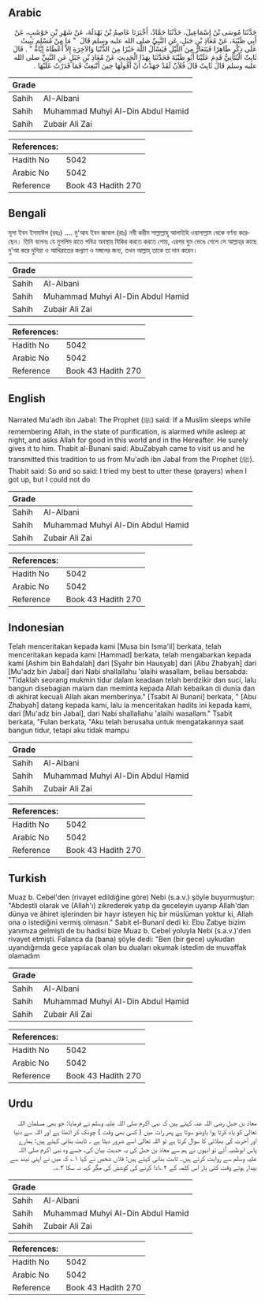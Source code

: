 ## Arabic


<div dir="rtl" lang="ar" style={{fontSize:'larger',backgroundColor:'#f8f9fa',padding:20}}>
حَدَّثَنَا مُوسَى بْنُ إِسْمَاعِيلَ، حَدَّثَنَا حَمَّادٌ، أَخْبَرَنَا عَاصِمُ بْنُ بَهْدَلَةَ، عَنْ شَهْرِ بْنِ حَوْشَبٍ، عَنْ أَبِي ظَبْيَةَ، عَنْ مُعَاذِ بْنِ جَبَلٍ، عَنِ النَّبِيِّ صلى الله عليه وسلم قَالَ ‏ "‏ مَا مِنْ مُسْلِمٍ يَبِيتُ عَلَى ذِكْرٍ طَاهِرًا فَيَتَعَارُّ مِنَ اللَّيْلِ فَيَسْأَلُ اللَّهَ خَيْرًا مِنَ الدُّنْيَا وَالآخِرَةِ إِلاَّ أَعْطَاهُ إِيَّاهُ ‏"‏ ‏.‏ قَالَ ثَابِتٌ الْبُنَانِيُّ قَدِمَ عَلَيْنَا أَبُو ظَبْيَةَ فَحَدَّثَنَا بِهَذَا الْحَدِيثِ عَنْ مُعَاذِ بْنِ جَبَلٍ عَنِ النَّبِيِّ صلى الله عليه وسلم قَالَ ثَابِتٌ قَالَ فُلاَنٌ لَقَدْ جَهَدْتُ أَنْ أَقُولَهَا حِينَ أَنْبَعِثُ فَمَا قَدَرْتُ عَلَيْهَا ‏.‏
</div>
<div style={{backgroundColor:'#f8f9fa',padding:20, marginBottom: 10}}><table> <thead> <tr> <th>Grade</th> <th></th> </tr> </thead> <tbody> <tr><td>Sahih</td><td>Al-Albani</td></tr><tr><td>Sahih</td><td>Muhammad Muhyi Al-Din Abdul Hamid</td></tr><tr><td>Sahih</td><td>Zubair Ali Zai</td></tr></tbody></table><table> <thead> <tr> <th>References:</th> <th></th> </tr> </thead> <tbody><tr><td>Hadith No</td><td>5042</td></tr><tr><td>Arabic No</td><td>5042</td></tr><tr><td>Reference</td><td>Book 43 Hadith 270</td></tr></tbody></table></div>

## Bengali


<div dir="ltr" lang="bn" style={{fontSize:'larger',backgroundColor:'#f8f9fa',padding:20}}>
মূসা ইবন ইসমাঈল (রহঃ) .... মু'আয ইবন জাবাল (রাঃ) নবী করীম সাল্লাল্লাহু আলাইহি ওয়াসাল্লাম থেকে বর্ণনা করেছেন। তিনি বলেনঃ যে মুসলিম রাতে পবিত্র অবস্থায় যিকির করতে করতে শোয়, এরপর ঘুম ভেঙে গেলে সে আল্লাহ্‌র কাছে দু'আ করে দুনিয়া ও আখিরাতের কল্যাণ ও মঙ্গলের জন্য, তখন আল্লাহ্‌ তাকে তা দান করেন।
</div>
<div style={{backgroundColor:'#f8f9fa',padding:20, marginBottom: 10}}><table> <thead> <tr> <th>Grade</th> <th></th> </tr> </thead> <tbody> <tr><td>Sahih</td><td>Al-Albani</td></tr><tr><td>Sahih</td><td>Muhammad Muhyi Al-Din Abdul Hamid</td></tr><tr><td>Sahih</td><td>Zubair Ali Zai</td></tr></tbody></table><table> <thead> <tr> <th>References:</th> <th></th> </tr> </thead> <tbody><tr><td>Hadith No</td><td>5042</td></tr><tr><td>Arabic No</td><td>5042</td></tr><tr><td>Reference</td><td>Book 43 Hadith 270</td></tr></tbody></table></div>

## English


<div dir="ltr" lang="en" style={{fontSize:'larger',backgroundColor:'#f8f9fa',padding:20}}>
Narrated Mu'adh ibn Jabal: The Prophet (ﷺ) said: If a Muslim sleeps while remembering Allah, in the state of purification, is alarmed while asleep at night, and asks Allah for good in this world and in the Hereafter. He surely gives it to him. Thabit al-Bunani said: AbuZabyah came to visit us and he transmitted this tradition to us from Mu'adh ibn Jabal from the Prophet (ﷺ). Thabit said: So and so said: I tried my best to utter these (prayers) when I got up, but I could not do
</div>
<div style={{backgroundColor:'#f8f9fa',padding:20, marginBottom: 10}}><table> <thead> <tr> <th>Grade</th> <th></th> </tr> </thead> <tbody> <tr><td>Sahih</td><td>Al-Albani</td></tr><tr><td>Sahih</td><td>Muhammad Muhyi Al-Din Abdul Hamid</td></tr><tr><td>Sahih</td><td>Zubair Ali Zai</td></tr></tbody></table><table> <thead> <tr> <th>References:</th> <th></th> </tr> </thead> <tbody><tr><td>Hadith No</td><td>5042</td></tr><tr><td>Arabic No</td><td>5042</td></tr><tr><td>Reference</td><td>Book 43 Hadith 270</td></tr></tbody></table></div>

## Indonesian


<div dir="ltr" lang="id" style={{fontSize:'larger',backgroundColor:'#f8f9fa',padding:20}}>
Telah menceritakan kepada kami [Musa bin Isma'il] berkata, telah menceritakan kepada kami [Hammad] berkata, telah mengabarkan kepada kami [Ashim bin Bahdalah] dari [Syahr bin Hausyab] dari [Abu Zhabyah] dari [Mu'adz bin Jabal] dari Nabi shallallahu 'alaihi wasallam, beliau bersabda: "Tidaklah seorang mukmin tidur dalam keadaan telah berdzikir dan suci, lalu bangun disebagian malam dan meminta kepada Allah kebaikan di dunia dan di akhirat kecuali Allah akan memberinya." [Tsabit Al Bunani] berkata, " [Abu Zhabyah] datang kepada kami, lalu ia menceritakan hadits ini kepada kami, dari [Mu'adz bin Jabal], dari Nabi shallallahu 'alaihi wasallam." Tsabit berkata, "Fulan berkata, "Aku telah berusaha untuk mengatakannya saat bangun tidur, tetapi aku tidak mampu
</div>
<div style={{backgroundColor:'#f8f9fa',padding:20, marginBottom: 10}}><table> <thead> <tr> <th>Grade</th> <th></th> </tr> </thead> <tbody> <tr><td>Sahih</td><td>Al-Albani</td></tr><tr><td>Sahih</td><td>Muhammad Muhyi Al-Din Abdul Hamid</td></tr><tr><td>Sahih</td><td>Zubair Ali Zai</td></tr></tbody></table><table> <thead> <tr> <th>References:</th> <th></th> </tr> </thead> <tbody><tr><td>Hadith No</td><td>5042</td></tr><tr><td>Arabic No</td><td>5042</td></tr><tr><td>Reference</td><td>Book 43 Hadith 270</td></tr></tbody></table></div>

## Turkish


<div dir="ltr" lang="tr" style={{fontSize:'larger',backgroundColor:'#f8f9fa',padding:20}}>
Muaz b. Cebel'den (rivayet edildiğine göre) Nebi (s.a.v.) şöyle buyurmuştur: "Abdestli olarak ve (Allah'ı) zikrederek yatıp da geceleyin uyanıp Allah'dan dünya ve âhiret işlerinden bir hayır isteyen hiç bir müslüman yoktur ki, Allah ona o istediğini vermiş olmasın." Sabit el-Bunanî dedi ki: Ebu Zabye bizim yanımıza gelmişti de bu hadisi bize Muaz b. Cebel yoluyla Nebi (s.a.v.)'den rivayet etmişti. Falanca da (bana) şöyle dedi: "Ben (bir gece) uykudan uyandığımda gece yapılacak olan bu duaları okumak istedim de muvaffak olamadım
</div>
<div style={{backgroundColor:'#f8f9fa',padding:20, marginBottom: 10}}><table> <thead> <tr> <th>Grade</th> <th></th> </tr> </thead> <tbody> <tr><td>Sahih</td><td>Al-Albani</td></tr><tr><td>Sahih</td><td>Muhammad Muhyi Al-Din Abdul Hamid</td></tr><tr><td>Sahih</td><td>Zubair Ali Zai</td></tr></tbody></table><table> <thead> <tr> <th>References:</th> <th></th> </tr> </thead> <tbody><tr><td>Hadith No</td><td>5042</td></tr><tr><td>Arabic No</td><td>5042</td></tr><tr><td>Reference</td><td>Book 43 Hadith 270</td></tr></tbody></table></div>

## Urdu


<div dir="rtl" lang="ur" style={{fontSize:'larger',backgroundColor:'#f8f9fa',padding:20}}>
معاذ بن جبل رضی اللہ عنہ کہتے ہیں کہ نبی اکرم صلی اللہ علیہ وسلم نے فرمایا: جو بھی مسلمان اللہ تعالیٰ کو یاد کرتا ہوا باوضو سوتا ہے پھر رات میں ( کسی بھی وقت ) چونک کر اٹھتا ہے اور اللہ سے دنیا اور آخرت کی بھلائی کا سوال کرتا ہے تو اللہ تعالیٰ اسے ضرور دیتا ہے ۔ ثابت بنانی کہتے ہیں: ہمارے پاس ابوظبیہ آئے تو انہوں نے ہم سے معاذ بن جبل کی یہ حدیث بیان کی، جسے وہ نبی اکرم صلی اللہ علیہ وسلم سے روایت کرتے ہیں۔ ثابت بنانی کہتے ہیں: فلاں شخص نے کہا ۱؎ کہ میں نے اپنی نیند سے بیدار ہوتے وقت کئی بار اس کلمہ کے ۲؎ادا کرنے کی کوشش کی مگر کہہ نہ سکا ۳؎۔
</div>
<div style={{backgroundColor:'#f8f9fa',padding:20, marginBottom: 10}}><table> <thead> <tr> <th>Grade</th> <th></th> </tr> </thead> <tbody> <tr><td>Sahih</td><td>Al-Albani</td></tr><tr><td>Sahih</td><td>Muhammad Muhyi Al-Din Abdul Hamid</td></tr><tr><td>Sahih</td><td>Zubair Ali Zai</td></tr></tbody></table><table> <thead> <tr> <th>References:</th> <th></th> </tr> </thead> <tbody><tr><td>Hadith No</td><td>5042</td></tr><tr><td>Arabic No</td><td>5042</td></tr><tr><td>Reference</td><td>Book 43 Hadith 270</td></tr></tbody></table></div>